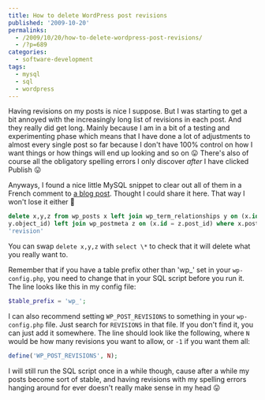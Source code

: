 ---
title: How to delete WordPress post revisions
published: '2009-10-20'
permalinks:
  - /2009/10/20/how-to-delete-wordpress-post-revisions/
  - /?p=689
categories:
  - software-development
tags:
  - mysql
  - sql
  - wordpress
---

Having revisions on my posts is nice I suppose. But I was starting to get a bit annoyed with the increasingly long list of revisions in each post. And they really did get long. Mainly because I am in a bit of a testing and experimenting phase which means that I have done a lot of adjustments to almost every single post so far because I don't have 100% control on how I want things or how things will end up looking and so on 😛 There's also of course all the obligatory spelling errors I only discover _after_ I have clicked Publish 😛

Anyways, I found a nice little MySQL snippet to clear out all of them in a French comment to [a blog post](http://www.mydigitallife.info/2008/07/22/how-to-delete-existing-wordpress-post-revisions-storedsaved/). Thought I could share it here. That way I won't lose it either 🙂

```sql
delete x,y,z from wp_posts x left join wp_term_relationships y on (x.id =
y.object_id) left join wp_postmeta z on (x.id = z.post_id) where x.post_type =
'revision'
```

You can swap `delete x,y,z` with `select \*` to check that it will delete what you really want to.

Remember that if you have a table prefix other than 'wp\_' set in your `wp-config.php`, you need to change that in your SQL script before you run it. The line looks like this in my config file:

```php
$table_prefix = 'wp_';
```

I can also recommend setting `WP_POST_REVISIONS` to something in your `wp-config.php` file. Just search for `REVISIONS` in that file. If you don't find it, you can just add it somewhere. The line should look like the following, where `N` would be how many revisions you want to allow, or `-1` if you want them all:

```php
define('WP_POST_REVISIONS', N);
```

I will still run the SQL script once in a while though, cause after a while my posts become sort of stable, and having revisions with my spelling errors hanging around for ever doesn't really make sense in my head 😛
